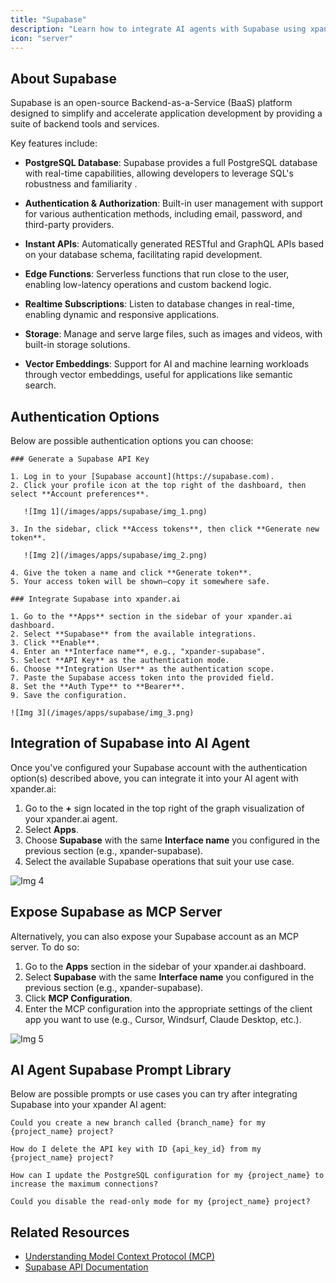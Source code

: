```yaml
---
title: "Supabase"
description: "Learn how to integrate AI agents with Supabase using xpander.ai. Create intelligent, data-driven applications that leverage Supabase’s real-time PostgreSQL database, authentication, and storage features."
icon: "server"
---
```


## About Supabase

Supabase is an open-source Backend-as-a-Service (BaaS) platform designed to simplify and accelerate application development by providing a suite of backend tools and services.

Key features include:

- **PostgreSQL Database**: Supabase provides a full PostgreSQL database with real-time capabilities, allowing developers to leverage SQL's robustness and familiarity .

- **Authentication & Authorization**: Built-in user management with support for various authentication methods, including email, password, and third-party providers.

- **Instant APIs**: Automatically generated RESTful and GraphQL APIs based on your database schema, facilitating rapid development.

- **Edge Functions**: Serverless functions that run close to the user, enabling low-latency operations and custom backend logic.

- **Realtime Subscriptions**: Listen to database changes in real-time, enabling dynamic and responsive applications.

- **Storage**: Manage and serve large files, such as images and videos, with built-in storage solutions.

- **Vector Embeddings**: Support for AI and machine learning workloads through vector embeddings, useful for applications like semantic search.

## Authentication Options

Below are possible authentication options you can choose:

<Tabs>

  <Tab title="API Access">

    ### Generate a Supabase API Key

    1. Log in to your [Supabase account](https://supabase.com).  
    2. Click your profile icon at the top right of the dashboard, then select **Account preferences**.  

       ![Img 1](/images/apps/supabase/img_1.png)

    3. In the sidebar, click **Access tokens**, then click **Generate new token**.  

       ![Img 2](/images/apps/supabase/img_2.png)

    4. Give the token a name and click **Generate token**.  
    5. Your access token will be shown—copy it somewhere safe.  

    ### Integrate Supabase into xpander.ai

    1. Go to the **Apps** section in the sidebar of your xpander.ai dashboard.  
    2. Select **Supabase** from the available integrations.  
    3. Click **Enable**.  
    4. Enter an **Interface name**, e.g., "xpander-supabase".  
    5. Select **API Key** as the authentication mode.  
    6. Choose **Integration User** as the authentication scope.  
    7. Paste the Supabase access token into the provided field.  
    8. Set the **Auth Type** to **Bearer**.  
    9. Save the configuration.  

    ![Img 3](/images/apps/supabase/img_3.png)

  </Tab>
</Tabs>

## Integration of Supabase into AI Agent

Once you've configured your Supabase account with the authentication option(s) described above, you can integrate it into your AI agent with xpander.ai:

1. Go to the **+** sign located in the top right of the graph visualization of your xpander.ai agent.  
2. Select **Apps**.  
3. Choose **Supabase** with the same **Interface name** you configured in the previous section (e.g., xpander-supabase).  
4. Select the available Supabase operations that suit your use case.  

![Img 4](/images/apps/supabase/img_4.png)

## Expose Supabase as MCP Server

Alternatively, you can also expose your Supabase account as an MCP server. To do so:

1. Go to the **Apps** section in the sidebar of your xpander.ai dashboard.  
2. Select **Supabase** with the same **Interface name** you configured in the previous section (e.g., xpander-supabase).  
3. Click **MCP Configuration**.  
4. Enter the MCP configuration into the appropriate settings of the client app you want to use (e.g., Cursor, Windsurf, Claude Desktop, etc.).

![Img 5](/images/apps/supabase/img_5.png)

## AI Agent Supabase Prompt Library

Below are possible prompts or use cases you can try after integrating Supabase into your xpander AI agent:

```
Could you create a new branch called {branch_name} for my {project_name} project?
```

````
How do I delete the API key with ID {api_key_id} from my {project_name} project?
````

```
How can I update the PostgreSQL configuration for my {project_name} to increase the maximum connections?
```

```
Could you disable the read-only mode for my {project_name} project?
```

## Related Resources

- [Understanding Model Context Protocol (MCP)](/docs/05-human-interfaces/04-mcp)
- [Supabase API Documentation](https://supabase.com/docs/guides/api)